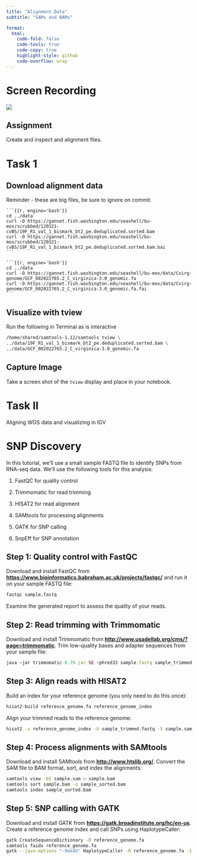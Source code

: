 ```yaml
---
title: "Alignment Data"
subtitle: "SAMs and BAMs"

format:
  html:
    code-fold: false
    code-tools: true
    code-copy: true
    highlight-style: github
    code-overflow: wrap
---
```


# Screen Recording

[![](/img/zoom.png){fig-align="right"}](xxxxxxxxxxxx)

::: callout-important
## Assignment

Create and inspect and alignment files.
:::

# Task 1

## Download alignment data

::: callout-caution
Reminder - these are big files, be sure to ignore on commit.
:::

````         
```{{r, engine='bash'}}         
cd ../data
curl -O https://gannet.fish.washington.edu/seashell/bu-mox/scrubbed/120321-cvBS/19F_R1_val_1_bismark_bt2_pe.deduplicated.sorted.bam
curl -O https://gannet.fish.washington.edu/seashell/bu-mox/scrubbed/120321-cvBS/19F_R1_val_1_bismark_bt2_pe.deduplicated.sorted.bam.bai
```

```{{r, engine='bash'}}         
cd ../data
curl -O https://gannet.fish.washington.edu/seashell/bu-mox/data/Cvirg-genome/GCF_002022765.2_C_virginica-3.0_genomic.fa
curl -O https://gannet.fish.washington.edu/seashell/bu-mox/data/Cvirg-genome/GCF_002022765.2_C_virginica-3.0_genomic.fa.fai
```
````

## Visualize with tview

::: callout-important
Run the following in Terminal as is interactive
:::

``` bash
/home/shared/samtools-1.12/samtools tview \
../data/19F_R1_val_1_bismark_bt2_pe.deduplicated.sorted.bam \
../data/GCF_002022765.2_C_virginica-3.0_genomic.fa
```

## Capture Image

Take a screen shot of the `tview` display and place in your notebook.

# Task II

Aligning WGS data and visualizing in IGV

# SNP Discovery

In this tutorial, we'll use a small sample FASTQ file to identify SNPs from RNA-seq data. We'll use the following tools for this analysis:

1.  FastQC for quality control

2.  Trimmomatic for read trimming

3.  HISAT2 for read alignment

4.  SAMtools for processing alignments

5.  GATK for SNP calling

6.  SnpEff for SNP annotation

## **Step 1: Quality control with FastQC**

Download and install FastQC from [**https://www.bioinformatics.babraham.ac.uk/projects/fastqc/**](https://www.bioinformatics.babraham.ac.uk/projects/fastqc/) and run it on your sample FASTQ file:

``` bash
fastqc sample.fastq
```

Examine the generated report to assess the quality of your reads.

## **Step 2: Read trimming with Trimmomatic**

Download and install Trimmomatic from [**http://www.usadellab.org/cms/?page=trimmomatic**](http://www.usadellab.org/cms/?page=trimmomatic). Trim low-quality bases and adapter sequences from your sample file:

``` ruby
java -jar trimmomatic-0.39.jar SE -phred33 sample.fastq sample_trimmed.fastq ILLUMINACLIP:TruSeq3-SE.fa:2:30:10 LEADING:3 TRAILING:3 SLIDINGWINDOW:4:15 MINLEN:36
```

## **Step 3: Align reads with HISAT2**

Build an index for your reference genome (you only need to do this once):

``` bash
hisat2-build reference_genome.fa reference_genome_index
```

Align your trimmed reads to the reference genome:

``` bash
hisat2 -x reference_genome_index -U sample_trimmed.fastq -S sample.sam
```

## **Step 4: Process alignments with SAMtools**

Download and install SAMtools from [**http://www.htslib.org/**](http://www.htslib.org/). Convert the SAM file to BAM format, sort, and index the alignments:

``` bash
samtools view -bS sample.sam > sample.bam
samtools sort sample.bam -o sample_sorted.bam
samtools index sample_sorted.bam
```

## **Step 5: SNP calling with GATK**

Download and install GATK from [**https://gatk.broadinstitute.org/hc/en-us**](https://gatk.broadinstitute.org/hc/en-us). Create a reference genome index and call SNPs using HaplotypeCaller:

``` bash
gatk CreateSequenceDictionary -R reference_genome.fa
samtools faidx reference_genome.fa
gatk --java-options "-Xmx4G" HaplotypeCaller -R reference_genome.fa -I sample_sorted.bam -O sample_raw_variants.vcf
```
